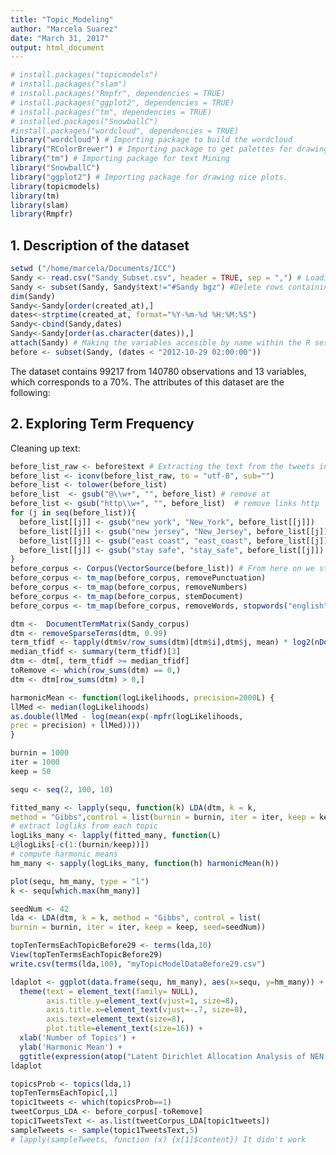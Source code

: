 ```yaml
---
title: "Topic_Modeling"
author: "Marcela Suarez"
date: "March 31, 2017"
output: html_document
---
```


```r
# install.packages("topicmodels")
# install.packages("slam")
# install.packages("Rmpfr", dependencies = TRUE)
# install.packages("ggplot2", dependencies = TRUE)
# install.packages("tm", dependencies = TRUE)
# installed.packages("SnowballC")
#install.packages("wordcloud", dependencies = TRUE)
library("wordcloud") # Importing package to build the wordcloud
library("RColorBrewer") # Importing package to get palettes for drawing nice plots.
library("tm") # Importing package for text Mining
library("SnowballC")
library("ggplot2") # Importing package for drawing nice plots.
library(topicmodels)
library(tm)
library(slam)
library(Rmpfr)
```


## 1. Description of the dataset

```r
setwd ("/home/marcela/Documents/ICC") 
Sandy <- read.csv("Sandy_Subset.csv", header = TRUE, sep = ",") # Loading data into R.
Sandy <- subset(Sandy, Sandy$text!="#Sandy bgz") #Delete rows containing just that text
dim(Sandy) 
Sandy<-Sandy[order(created_at),]
dates<-strptime(created_at, format="%Y-%m-%d %H:%M:%S")
Sandy<-cbind(Sandy,dates)
Sandy<-Sandy[order(as.character(dates)),]
attach(Sandy) # Making the variables accesible by name within the R session
before <- subset(Sandy, (dates < "2012-10-29 02:00:00")) 
```

The dataset contains 99217 from 140780 observations and 13 variables, which corresponds to a 70%. The attributes of this dataset are the following:

## 2. Exploring Term Frequency

Cleaning up text:
```r
before_list_raw <- before$text # Extracting the text from the tweets in a vector
before_list <- iconv(before_list_raw, to = "utf-8", sub="")
before_list <- tolower(before_list)
before_list  <- gsub("@\\w+", "", before_list) # remove at
before_list <- gsub("http\\w+", "", before_list)  # remove links http
for (j in seq(before_list)){
  before_list[[j]] <- gsub("new york", "New_York", before_list[[j]])
  before_list[[j]] <- gsub("new jersey", "New_Jersey", before_list[[j]])
  before_list[[j]] <- gsub("east coast", "east_coast", before_list[[j]])
  before_list[[j]] <- gsub("stay safe", "stay_safe", before_list[[j]])
}
before_corpus <- Corpus(VectorSource(before_list)) # From here on we start constructing the lexical Corpus:
before_corpus <- tm_map(before_corpus, removePunctuation)
before_corpus <- tm_map(before_corpus, removeNumbers)
before_corpus <- tm_map(before_corpus, stemDocument)
before_corpus <- tm_map(before_corpus, removeWords, stopwords("english"))
```

```r
dtm <-  DocumentTermMatrix(Sandy_corpus)
dtm <- removeSparseTerms(dtm, 0.99)
term_tfidf <- tapply(dtm$v/row_sums(dtm)[dtm$i],dtm$j, mean) * log2(nDocs(dtm)/col_sums(dtm > 0))
median_tfidf <- summary(term_tfidf)[3]
dtm <- dtm[, term_tfidf >= median_tfidf]
toRemove <- which(row_sums(dtm) == 0,)
dtm <- dtm[row_sums(dtm) > 0,]

harmonicMean <- function(logLikelihoods, precision=2000L) {
llMed <- median(logLikelihoods)
as.double(llMed - log(mean(exp(-mpfr(logLikelihoods,
prec = precision) + llMed))))
}

burnin = 1000
iter = 1000
keep = 50

sequ <- seq(2, 100, 10)

fitted_many <- lapply(sequ, function(k) LDA(dtm, k = k,
method = "Gibbs",control = list(burnin = burnin, iter = iter, keep = keep) ))
# extract logliks from each topic
logLiks_many <- lapply(fitted_many, function(L)
L@logLiks[-c(1:(burnin/keep))])
# compute harmonic means
hm_many <- sapply(logLiks_many, function(h) harmonicMean(h))

plot(sequ, hm_many, type = "l")
k <- sequ[which.max(hm_many)]

seedNum <- 42
lda <- LDA(dtm, k = k, method = "Gibbs", control = list(
burnin = burnin, iter = iter, keep = keep, seed=seedNum))

topTenTermsEachTopicBefore29 <- terms(lda,10)
View(topTenTermsEachTopicBefore29)
write.csv(terms(lda,100), "myTopicModelDataBefore29.csv")

```
```r
ldaplot <- ggplot(data.frame(sequ, hm_many), aes(x=sequ, y=hm_many)) + geom_path(lwd=0.5) +
  theme(text = element_text(family= NULL),
        axis.title.y=element_text(vjust=1, size=8),
        axis.title.x=element_text(vjust=-.7, size=8),
        axis.text=element_text(size=8),
        plot.title=element_text(size=16)) +
  xlab('Number of Topics') +
  ylab('Harmonic Mean') +
  ggtitle(expression(atop("Latent Dirichlet Allocation Analysis of NEN LLIS", atop(italic("How many distinct topics in the abstracts?"), ""))))
ldaplot
```

```r
topicsProb <- topics(lda,1)
topTenTermsEachTopic[,1]
topic1tweets <- which(topicsProb==1)
tweetCorpus_LDA <- before_corpus[-toRemove]
topic1TweetsText <- as.list(tweetCorpus_LDA[topic1tweets])
sampleTweets <- sample(topic1TweetsText,5)
# lapply(sampleTweets, function (x) {x[1]$content}) It didn't work
```


